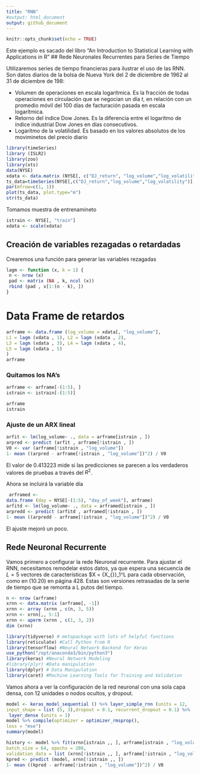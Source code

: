 ```yaml
---
title: "RNN"
#output: html_document
output: github_document
---
```


```r
knitr::opts_chunk$set(echo = TRUE)
```
Este ejemplo es sacado del libro "An Introduction to Statistical
Learning with Applications in R"
## Rede Neuronales Recurrentes para Series de Tiempo

Utilizaremos series de tiempo financieras para ilustrar el uso de las RNN. Son datos diarios de la bolsa de Nueva York del 2 de diciembre de 1962 al 31 de diciembre de 198:

* Volumen de operaciones en escala logarítmica. Es la fracción de todas operaciones en circulación que se negocian un día $t$, en relación con un promedio móvil del 100 días de facturación pasada en escala logarítmica.
* Retorno del índice Dow Jones. Es la diferencia entre el logarítmo de índice industrial Dow Jones en días consecutivos.
* Logarítmo de la volatilidad. Es basado en los valores absolutos de los moviminetos del precio diario


```r
library(timeSeries)
library (ISLR2)
library(zoo)
library(xts)
data(NYSE)
xdata <- data.matrix (NYSE[, c("DJ_return", "log_volume","log_volatility")])
ts_data=timeSeries(NYSE[,c("DJ_return","log_volume","log_volatility")],NYSE$date)
par(mfrow=c(1, 1))
plot(ts_data, plot.type="m")
str(ts_data)
```
Tomamos muestra de entrenamineto
```r
istrain <- NYSE[, "train"]
xdata <- scale(xdata)
```





## Creación de variables rezagadas o retardadas

Crearemos una función para generar las variables rezagadas
```r
lagm <- function (x, k = 1) {
 n <- nrow (x)
 pad <- matrix (NA , k, ncol (x))
 rbind (pad , x[1:(n - k), ])
}


```

# Data Frame de retardos
```r
arframe <- data.frame (log_volume = xdata[, "log_volume"],
L1 = lagm (xdata , 1), L2 = lagm (xdata , 2),
L3 = lagm (xdata , 3), L4 = lagm (xdata , 4),
L5 = lagm (xdata , 5)
)
arframe
```

### Quitamos los NA's

```r
arframe <- arframe[-(1:5), ]
istrain <- istrain[-(1:5)]

```

```r
arframe
istrain
```
### Ajuste de un ARX lineal
```r
arfit <- lm(log_volume~ ., data = arframe[istrain , ])
arpred <- predict (arfit , arframe[!istrain , ])
V0 <- var (arframe[!istrain , "log_volume"])
1- mean ((arpred - arframe[!istrain , "log_volume"])^2) / V0
```

El valor de 0.413223 mide si las predicciones se parecen a los verdaderos valores de pruebas a través del $R^2$.

Ahora se incluirá la variable día
```r
 arframed <-
data.frame (day = NYSE[-(1:5), "day_of_week"], arframe)
arfitd <- lm(log_volume~ ., data = arframed[istrain , ])
arpredd <- predict (arfitd , arframed[!istrain , ])
1- mean ((arpredd - arframe[!istrain , "log_volume"])^2) / V0
```

El ajuste mejoró un poco.

## Rede Neuronal Recurrente

Vamos primero a configurar la rede Neuronal recurrente. Para ajustar el RNN, necesitamos remodelar estos datos, ya que espera una secuencia
de $L = 5$ vectores de características $X = \{X_{\mathcal{l}}\}_1^L
 para cada observación, como en (10.20) en
página 428. Estas son versiones retrasadas de la serie de tiempo que se remonta a L putos del tiempo.

```r
n <- nrow (arframe)
xrnn <- data.matrix (arframe[, -1])
xrnn <- array (xrnn , c(n, 3, 5))
xrnn <- xrnn[,, 5:1]
xrnn <- aperm (xrnn , c(1, 3, 2))
dim (xrnn)
```



```r
library(tidyverse) # metapackage with lots of helpful functions
library(reticulate) #Call Python from R
library(tensorflow) #Neural Network Backend for Keras
use_python("/opt/anaconda3/bin/python3")
library(keras) #Neural Network Modeling
#library(plyr) #Data manipulation
library(dplyr) # Data Manipulation
library(caret) #Machine Learning Tools for Training and Validation
```
Vamos ahora a ver la configuración de la red neuronal con una sola capa densa, con 12 unidades o nodos ocultos, y dropout.

```r
model <- keras_model_sequential () %>% layer_simple_rnn (units = 12,
input_shape = list (5, 3),dropout = 0.1, recurrent_dropout = 0.1) %>%
 layer_dense (units = 1)
model %>% compile(optimizer = optimizer_rmsprop(),
loss = "mse")
summary(model)
```


```r
history <- model %>% fit(xrnn[istrain ,, ], arframe[istrain , "log_volume"],
batch_size = 64, epochs = 200,
validation_data = list (xrnn[!istrain ,, ], arframe[!istrain , "log_volume"]))
kpred <- predict (model, xrnn[!istrain ,, ])
1- mean ((kpred - arframe[!istrain , "log_volume"])^2) / V0
```

